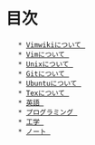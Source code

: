 = 目次 =
	* [[AboutVimwik|Vimwikiについて ]]
	* [[VimTips|Vimについて ]]
	* [[UnixTips|Unixについて ]]
	* [[GitTips|Gitについて ]]
	* [[UbuntuTips|Ubuntuについて ]]
	* [[TexTips|Texについて ]]
	* [[English|英語 ]]
	* [[Programming|プログラミング ]]
	* [[Engineering|工学 ]]
	* [[Note|ノート ]]
